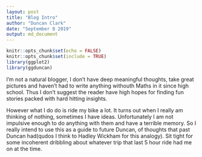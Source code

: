 ```yaml
---
layout: post
title: "Blog Intro"
author: "Duncan Clark"
date: "September 8 2019"
output: md_document
---
```


```r
knitr::opts_chunk$set(echo = FALSE)
knitr::opts_chunk$set(include = TRUE)
library(ggplot2)
library(ggduncan)
```

I'm not a natural blogger, I don't have deep meaningful thoughts, take great pictures and haven't had to write anything withouth Maths in it since high school. Thus I don't suggest the reader have high hopes for finding fun stories packed with hard hitting insights.

However what I do do is ride my bike a lot. It turns out when I really am thinking of nothing, sometimes I have ideas. Unfortunately I am not impulsive enough to do anything with them and have a terrible memory. So I really intend to use this as a guide to future Duncan, of thoughts that past Duncan had(qudos I think to Hadley Wickham for this analogy). Sit tight for some incoherent dribbling about whatever trip that last 5 hour ride had me on at the time. 